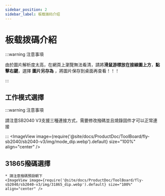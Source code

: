 ```yaml
---
sidebar_position: 2
sidebar_label: 板载拨码介绍
---
```


# 板载拨碼介紹

:::warning 注意事項

由於圖片解析度太高，在網頁上瀏覽無法看清，請將**滑鼠游標放在接線圖上方**，**點擊右鍵**，選擇 **圖片另存為** ，將圖片保存到桌面再查看！！！

:::


## 工作模式選擇

:::warning 注意事項

請注意SB2040 V3支援三種連接方式，需要修改撥碼並且燒錄固件才可以正常連接

:::
    <ImageView image={require('@site/docs/ProductDoc/ToolBoard/fly-sb2040/sb2040-v3/img/mode_dip.webp').default} size="100%" align="center" />

## 31865撥碼選擇

    * 請注意撥碼預設朝下
    <ImageView image={require('@site/docs/ProductDoc/ToolBoard/fly-sb2040/sb2040-v3/img/31865_dip.webp').default} size="100%" align="center" />
